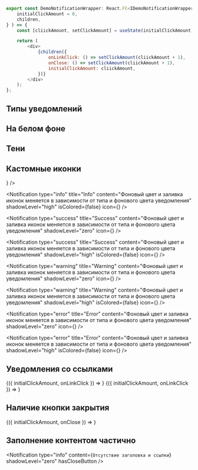 
```javascript collapse=Код DemoNotificationWrapper
export const DemoNotificationWrapper: React.FC<IDemoNotificationWrapperProps> = ( {
    initialClickAmount = 0,
    children,
} ) => {
    const [cliickAmount, setClickAmount] = useState(initialClickAmount);

    return (
        <div>
            {children({
                onLinkClick: () => setClickAmount(cliickAmount + 1),
                onClose: () => setClickAmount(cliickAmount + 1),
                initialClickAmount: cliickAmount,
            })}
        </div>
    );
};
```

## Типы уведомлений

<Playground style={wrapperStyle}>
   <Notification 
      type="info"
      title="Info"
      content="Уведомление типа info"
      shadowLevel="zero"
   />

   <Notification 
      type="success"
      title="Success"
      content="Уведомление типа success"
      shadowLevel="zero"
   />

   <Notification 
      type="warning"
      title="Warning"
      content="Уведомление типа warning"
      shadowLevel="zero"
   />

   <Notification 
      type="error" 
      title="Error"
      content="Уведомление типа error"
      shadowLevel="zero"
   />
</Playground>

## На белом фоне

<Playground style={wrapperStyle}>
   <Notification 
      type="info"
      title="Info"
      content="Уведомление типа info с белым фоном "
      shadowLevel="high"
      isColored={false}
   />

   <Notification 
      type="success" 
      title="Success"
      content="Уведомление типа success с цветным фоном и с типом тени Hover"
      shadowLevel="high"
      isColored={false}
   />   

   <Notification 
      type="warning"
      title="Warning"
      content="Уведомление типа warning с белым фоном"
      shadowLevel="high"
      isColored={false}
   />

   <Notification 
      type="error"
      title="Error"
      content="Уведомление типа error с белым фоном"
      shadowLevel="high"
      isColored={false}
   />
</Playground>

## Тени

<Playground style={wrapperStyle}>
   <Notification 
      type="info"
      title="shadowLevel=zero"
      content="Уровень тени zero"
      shadowLevel="zero"
   />

   <Notification 
      type="info"
      title="shadowLevel=low"
      content="Уровень тени low"
      shadowLevel="low"
      isColored={false}
   />

   <Notification 
      type="info"
      title="shadowLevel=high"
      content="Уровень тени high"
      shadowLevel="high"
      isColored={false}
   />

   <Notification 
      type="info"
      title="shadowLevel=hover"
      content="Уровень тени hover"
      shadowLevel="hover"
   />
</Playground>

## Кастомные иконки

<Playground style={wrapperStyle}>
   <Notification 
      type="info"
      title="Info"
      content="Фоновый цвет и заливка иконок меняется в зависимости от типа и фонового цвета уведомления"
      shadowLevel="zero"
      icon={<Send />} 
   />

   <Notification 
      type="info"
      title="Info"
      content="Фоновый цвет и заливка иконок меняется в зависимости от типа и фонового цвета уведомления"
      shadowLevel="high"
      isColored={false}
      icon={<Send />} 
   />

   <Notification 
      type="success"
      title="Success"
      content="Фоновый цвет и заливка иконок меняется в зависимости от типа и фонового цвета уведомления"
      shadowLevel="zero"
      icon={<Sended />}
   />

   <Notification 
      type="success"
      title="Success"
      content="Фоновый цвет и заливка иконок меняется в зависимости от типа и фонового цвета уведомления"
      shadowLevel="high"
      isColored={false}
      icon={<Sended />}
   />

   <Notification 
      type="warning"
      title="Warning"
      content="Фоновый цвет и заливка иконок меняется в зависимости от типа и фонового цвета уведомления"
      shadowLevel="zero"
      icon={<Rating1 />} 
   />

   <Notification 
      type="warning"
      title="Warning"
      content="Фоновый цвет и заливка иконок меняется в зависимости от типа и фонового цвета уведомления"
      shadowLevel="high"
      isColored={false}
      icon={<Rating1 />}
   />

   <Notification 
      type="error"
      title="Error"
      content="Фоновый цвет и заливка иконок меняется в зависимости от типа и фонового цвета уведомления"
      shadowLevel="zero"
      icon={<Cancel />}
   />

   <Notification 
      type="error" 
      title="Error"
      content="Фоновый цвет и заливка иконок меняется в зависимости от типа и фонового цвета уведомления"
      shadowLevel="high"
      isColored={false}
      icon={<Cancel />}
   />
</Playground>

## Уведомления со ссылками

<Playground style={wrapperStyle}>
   <Notification 
      type="info"
      title="Cсылка ведет на новую страницу"
      content="На персональном счёте недостаточно средств."
      shadowLevel="high"
      link="Cсылка на новую страницу"
      target="_blank"
      href="/"
      target="_blank"
      isColored={false}
   />

   <DemoNotificationWrapper>
      {({ initialClickAmount, onLinkClick }) =>
         <Notification 
            type="warning"
            title="Cсылка с кастомным обработчиком"
            content={`Количество кликов: ${initialClickAmount}`}
            shadowLevel="zero"
            link="Cсылка с обработчиком"
            onLinkClick={onLinkClick}
         />
      }
   </DemoNotificationWrapper>

   <DemoNotificationWrapper>
      {({ initialClickAmount, onLinkClick }) =>
         <Notification 
            type="error"
            title="Cсылка с кастомным обработчиком"
            content={`Количество кликов: ${initialClickAmount}`}
            shadowLevel="zero"
            link="Cсылка с обработчиком"
            onLinkClick={onLinkClick}
         />
      }
   </DemoNotificationWrapper>
</Playground>

## Наличие кнопки закрытия

<Playground style={wrapperStyle}>
   <DemoNotificationWrapper>
      {({ initialClickAmount, onClose }) =>
         <Notification 
            type="error"
            title="Кнопка закрытия с обработчиком"
            content={`Количество кликов: ${initialClickAmount}`}
            shadowLevel="high"
            hasCloseButton
            isColored={false}
            onClose={onClose}
         />
      }
   </DemoNotificationWrapper>
</Playground>


## Заполнение контентом частично

<Playground style={wrapperStyle}>
   <Notification 
      type="info"
      content={`Ссылка и отсутствие заголовка.`}
      shadowLevel="high"
      isColored={false}
      link="Cсылка"
      href="/"
      target="_blank"
   />

   <Notification 
      type="info"
      content={`Отсутствие заголовка и ссылки`}
      shadowLevel="zero"
      hasCloseButton
   />

   <Notification 
      type="info"
      title="Кнопка закрытия с обработчиком и ссылка на новую страницу"
      content="Использованы все опциональные элементы"
      shadowLevel="high"
      hasCloseButton
      isColored={false}
      link="Cсылка на новую страницу"
      href="/"
      target="_blank"
   />
</Playground>